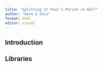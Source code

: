 ```yaml
---
title: "Splitting St Paul's Parish in Half"
author: "Dave & Shiv"
format: html
editor: visual
---
```


## Introduction 

## Libraries
